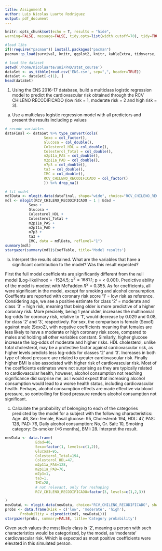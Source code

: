 ```yaml
---
title: Assignment 6
author: Luis Nicolas Luarte Rodriguez
output: pdf_document
---
```


```r
knitr::opts_chunk$set(echo = T, results = "hide",
warning=FALSE, message=FALSE, tidy.opts=list(width.cutoff=70), tidy=TRUE)
```


```r
#load libs
if(!require("pacman")) install.packages("pacman")
pacman::p_load(survival, knitr, ggplot2, knitr, kableExtra, tidyverse, My.stepwise, reshape2, GGally, ggpubr, gtsummary, formatR, gt, olsrr, stargazer, boot, nnet, mlogit, xtable)
```

```r
# load the dataset
setwd('/home/nicoluarte/uni/PHD/stat_course')
dataSet <- as_tibble(read.csv('ENS.csv', sep=",", header=TRUE))
dataSet <- dataSet[-c(1), ]
head(dataSet)
```

1. Using the ENS 2016-17 database, build a multiclass logistic regression model to predict the cardiovascular risk obtained through the RCV CHILENO RECODIFICADO (low risk = 1, moderate risk = 2 and high risk = 3).

a. Use a multiclass logistic regression model with all predictors and present the results including p values

```r
# recode variables
dataFinal <- dataSet %>% type_convert(cols(
			      Sexo = col_factor(),
			      Glucosa = col_double(),
			      Colesterol_HDL = col_double(),
			      Colesterol_Total = col_double(),
			      m2p11a_PAS = col_double(),
			      m2p11a_PAD = col_double(),
			      m7p3 = col_double(),
			      ta3 = col_double(),
			      IMC = col_double(),
			      RCV_CHILENO_RECODIFICADO = col_factor()
			      )) %>% drop_na()
```

```r
# fit model
mdlData <- mlogit.data(dataFinal, shape="wide", choice="RCV_CHILENO_RECODIFICADO")
mdl <- mlogit(RCV_CHILENO_RECODIFICADO ~ 1 | Edad +
	       Sexo +
	       Glucosa +
	       Colesterol_HDL +
	       Colesterol_Total +
	       m2p11a_PAS + 
	       m2p11a_PAD +
	       m7p3 +
	       ta3 +
	       IMC, data = mdlData, reflevel="1")
summary(mdl)
stargazer(summary(mdl)$CoefTable, title='Model results')
```

b. Interpret the results obtained. What are the variables that have a significant contribution to the model? Was this result expected?

First the full model coefficients are significantly different from the null model (Log-likelihood = -1524.5; $\chi^2 = 1681.1$; p = < 0.001). Predictive ability of the model is modest with McFadden $R^2$ = 0.355. As for coefficients, all were significant in the model, except for smoking and alcohol consumption. Coeffients are reported with coronary risk score '1' = low risk as reference. Considering age, we see a positive estimate for class '2' = moderate and class '3' = high risk, meaning that being older is more predictive of a higher coronary risk. More precisely, being 1 year older, increases the multinomial log-odds for coronary risk, relative to '1', would decrease by 0.029 and 0.08, for class '2' and '3', respectively. For sex, the comparison is female (Sexo1) against male (Sexo2), with negative coefficients meaning that females are less likely to have a moderate or high coronary risk score, compared to males and holding all other variables constant. Similarly, higher glucose increase the log-odds of moderate and higher risks. HDL cholesterol, unlike total cholesterol, may be a protective factor against cardiovascular risk, as higher levels predicts less log-odds for classes '2' and '3'. Increases in both type of blood pressure are related to greater cardiovascular risk. Finally higher BMI is also associated with higher risk of cardiovascular risk. Most of the coefficients estimates were not surprising as they are typically related to cardiovascular health, however, alcohol consumption not reaching significance did surprise me, as I would expect that increasing alcohol consumption would lead to a worse health status, including cardiovascular health. Perhaps, alcohol consumption effects are made effective via blood pressure, so controlling for blood pressure renders alcohol consumption not significant.

c. Calculate the probability of belonging to each of the categories predicted by the model for a subject with the following characteristics: Age: 46, Sex: female, Basal glucose: 95, Cholesterol: 194, HDL: 47, PAS: 128, PAD: 76, Daily alcohol consumption: No, Gr. Salt: 10, Smoking category: Ex-smoker (<6 months), BMI: 28. Interpret the result.

```r
newData <- data.frame(
		      Edad=46,
		      Sexo=factor(1, levels=c(1,2)),
		      Glucosa=95,
		      Colesterol_Total=194,
		      Colesterol_HDL=47,
		      m2p11a_PAS=128,
		      m2p11a_PAD=76,
		      m7p3=1,
		      ta3=1,
		      IMC=28,
		      # not relevant, only for reshaping
		      RCV_CHILENO_RECODIFICADO=factor(3, levels=c(1,2,3))

)
newDataL <- mlogit.data(newData, choice="RCV_CHILENO_RECODIFICADO", shape="wide")
probs <- data.frame(Risk = c('low', 'moderate', 'high'),
	   Probability = c(predict(mdl, newDataL)))
stargazer(probs, summary=FALSE, title='Category probability')
```

Given such values the most likely class is '2', meaning a person with such characteristics would be categorized, by the model, as 'moderate' cardiovascular risk. Which is expected as most positive coefficients were elevated in this simulated person.







